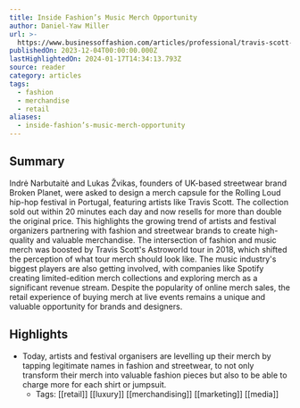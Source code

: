```yaml
---
title: Inside Fashion’s Music Merch Opportunity
author: Daniel-Yaw Miller
url: >-
  https://www.businessoffashion.com/articles/professional/travis-scott-tour-merch-astroworld-spotify/
publishedOn: 2023-12-04T00:00:00.000Z
lastHighlightedOn: 2024-01-17T14:34:13.793Z
source: reader
category: articles
tags:
  - fashion
  - merchandise
  - retail
aliases:
  - inside-fashion’s-music-merch-opportunity
---
```

## Summary

Indrė Narbutaitė and Lukas Žvikas, founders of UK-based streetwear brand Broken Planet, were asked to design a merch capsule for the Rolling Loud hip-hop festival in Portugal, featuring artists like Travis Scott. The collection sold out within 20 minutes each day and now resells for more than double the original price. This highlights the growing trend of artists and festival organizers partnering with fashion and streetwear brands to create high-quality and valuable merchandise. The intersection of fashion and music merch was boosted by Travis Scott's Astroworld tour in 2018, which shifted the perception of what tour merch should look like. The music industry's biggest players are also getting involved, with companies like Spotify creating limited-edition merch collections and exploring merch as a significant revenue stream. Despite the popularity of online merch sales, the retail experience of buying merch at live events remains a unique and valuable opportunity for brands and designers.

## Highlights
- Today, artists and festival organisers are levelling up their merch by tapping legitimate names in fashion and streetwear, to not only transform their merch into valuable fashion pieces but also to be able to charge more for each shirt or jumpsuit.
    - Tags: [[retail]] [[luxury]] [[merchandising]] [[marketing]] [[media]]
